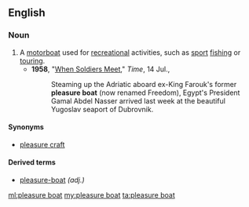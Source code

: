 ==English==

===Noun===
{{en-noun|head=[[pleasure]] [[boat]]}}

#A [[motorboat]] used for [[recreation]]al activities, such as [[sport]] [[fishing]] or [[tour]]ing.
#*'''1958''', "[http://www.time.com/time/magazine/article/0,9171,868567,00.html When Soldiers Meet]," ''Time'', 14 Jul.,
#*:Steaming up the Adriatic aboard ex-King Farouk's former '''pleasure boat''' (now renamed Freedom), Egypt's President Gamal Abdel Nasser arrived last week at the beautiful Yugoslav seaport of Dubrovnik.

====Synonyms====
*[[pleasure craft]]

====Derived terms====
*[[pleasure-boat]] ''(adj.)''

[[ml:pleasure boat]]
[[my:pleasure boat]]
[[ta:pleasure boat]]